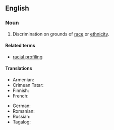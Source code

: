 ==English==

===Noun===
{{en-noun|-}}

# Discrimination on grounds of [[race]] or [[ethnicity]].

====Related terms====
* [[racial profiling]]

====Translations====
{{trans-top|type of discrimination}}
* Armenian: {{t|hy|ռասայական խտրականություն|sc=Armn}}
* Crimean Tatar: {{t|crh|ırq ayırımı}}
* Finnish: {{t|fi|rotusyrjintä}}
* French: {{t|fr|discrimination raciale|f}}
{{trans-mid}}
* German: {{t|de|Rassendiskriminierung|f}}
* Romanian: {{t+|ro|discriminare rasială|f}}
* Russian: {{t|ru|расовая дискримина́ция}}
* Tagalog: {{t|tl|pagtatangi-tanging panlahi}}
{{trans-bottom}}